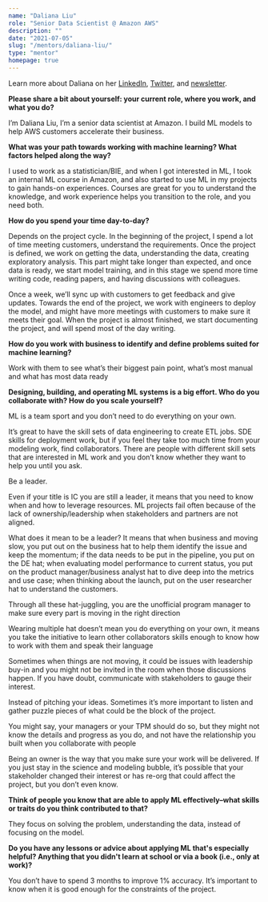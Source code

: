 ```yaml
---
name: "Daliana Liu"
role: "Senior Data Scientist @ Amazon AWS"
description: ""
date: "2021-07-05"
slug: "/mentors/daliana-liu/"
type: "mentor"
homepage: true
---
```

Learn more about Daliana on her [LinkedIn](https://www.linkedin.com/in/dalianaliu/), [Twitter](https://twitter.com/DalianaLiu), and [newsletter](https://dalianaliu.com).

**Please share a bit about yourself: your current role, where you work, and what you do?**

I’m Daliana Liu, I’m a senior data scientist at Amazon. I build ML models to help AWS customers accelerate their business. 

**What was your path towards working with machine learning? What factors helped along the way?**

I used to work as a statistician/BIE, and when I got interested in ML, I took an internal ML course in Amazon, and also started to use ML in my projects to gain hands-on experiences. Courses are great for you to understand the knowledge, and work experience helps you transition to the role, and you need both.

**How do you spend your time day-to-day?**

Depends on the project cycle. In the beginning of the project, I spend a lot of time meeting customers, understand the requirements. Once the project is defined, we work on getting the data, understanding the data, creating exploratory analysis. This part might take longer than expected, and once data is ready, we start model training, and in this stage we spend more time writing code, reading papers, and having discussions with colleagues. 

Once a week, we’ll sync up with customers to get feedback and give updates. Towards the end of the project, we work with engineers to deploy the model, and might have more meetings with customers to make sure it meets their goal. When the project is almost finished, we start documenting the project, and will spend most of the day writing.

**How do you work with business to identify and define problems suited for machine learning?**

Work with them to see what’s their biggest pain point, what’s most manual and what has most data ready

**Designing, building, and operating ML systems is a big effort. Who do you collaborate with? How do you scale yourself?**

ML is a team sport and you don’t need to do everything on your own.

It’s great to have the skill sets of data engineering to create ETL jobs. SDE skills for deployment work, but if you feel they take too much time from your modeling work, find collaborators. There are people with different skill sets that are interested in ML work and you don’t know whether they want to help you until you ask. 

Be a leader.

Even if your title is IC you are still a leader, it means that you need to know when and how to leverage resources. ML projects fail often because of the lack of ownership/leadership when stakeholders and partners are not aligned. 

What does it mean to be a leader? It means that when business and moving slow, you put out on the business hat to help them identify the issue and keep the momentum; if the data needs to be put in the pipeline, you put on the DE hat; when evaluating model performance to current status, you put on the product manager/business analyst hat to dive deep into the metrics and use case; when thinking about the launch, put on the user researcher hat to understand the customers.

Through all these hat-juggling, you are the unofficial program manager to make sure every part is moving in the right direction

Wearing multiple hat doesn’t mean you do everything on your own, it means you take the initiative to learn other collaborators skills enough to know how to work with them and speak their language 

Sometimes when things are not moving, it could be issues with leadership buy-in and you might not be invited in the room when those discussions happen. If you have doubt, communicate with stakeholders to gauge their interest. 

Instead of pitching your ideas. Sometimes it’s more important to listen and gather puzzle pieces of what could be the block of the project.

You might say, your managers or your TPM should do so, but they might not know the details and progress as you do, and not have the relationship you built when you collaborate with people 

Being an owner is the way that you make sure your work will be delivered. If you just stay in the science and modeling bubble, it’s possible that your stakeholder changed their interest or has re-org that could affect the project, but you don’t even know. 

**Think of people you know that are able to apply ML effectively–what skills or traits do you think contributed to that?**

They focus on solving the problem, understanding the data, instead of focusing on the model.

**Do you have any lessons or advice about applying ML that's especially helpful? Anything that you didn't learn at school or via a book (i.e., only at work)?**

You don’t have to spend 3 months to improve 1% accuracy. It’s important to know when it is good enough for the constraints of the project.
